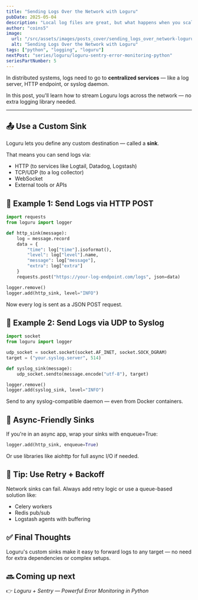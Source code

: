 ```yaml
---
title: "Sending Logs Over the Network with Loguru"
pubDate: 2025-05-04
description: "Local log files are great, but what happens when you scale?"
author: "coins5"
image:
  url: "/src/assets/images/posts_cover/sending_logs_over_network-loguru.png"
  alt: "Sending Logs Over the Network with Loguru"
tags: ["python", "logging", "loguru"]
nextPost: "series/loguru/loguru-sentry-error-monitoring-python"
seriesPartNumber: 5
---
```


In distributed systems, logs need to go to **centralized services** — like a log server, HTTP endpoint, or syslog daemon.

In this post, you'll learn how to stream Loguru logs across the network — no extra logging library needed.

---

## 📤 Use a Custom Sink

Loguru lets you define any custom destination — called a **sink**.

That means you can send logs via:

- HTTP (to services like Logtail, Datadog, Logstash)
- TCP/UDP (to a log collector)
- WebSocket
- External tools or APIs

## 🚀 Example 1: Send Logs via HTTP POST

```python
import requests
from loguru import logger

def http_sink(message):
    log = message.record
    data = {
        "time": log["time"].isoformat(),
        "level": log["level"].name,
        "message": log["message"],
        "extra": log["extra"]
    }
    requests.post("https://your-log-endpoint.com/logs", json=data)

logger.remove()
logger.add(http_sink, level="INFO")
```

Now every log is sent as a JSON POST request.

## 🧪 Example 2: Send Logs via UDP to Syslog

```python
import socket
from loguru import logger

udp_socket = socket.socket(socket.AF_INET, socket.SOCK_DGRAM)
target = ("your.syslog.server", 514)

def syslog_sink(message):
    udp_socket.sendto(message.encode("utf-8"), target)

logger.remove()
logger.add(syslog_sink, level="INFO")
```

Send to any syslog-compatible daemon — even from Docker containers.

## 🔄 Async-Friendly Sinks

If you're in an async app, wrap your sinks with enqueue=True:

```python
logger.add(http_sink, enqueue=True)
```

Or use libraries like aiohttp for full async I/O if needed.

## 🧠 Tip: Use Retry + Backoff

Network sinks can fail. Always add retry logic or use a queue-based solution like:

- Celery workers
- Redis pub/sub
- Logstash agents with buffering

## ✅ Final Thoughts

Loguru's custom sinks make it easy to forward logs to any target — no need for extra dependencies or complex setups.

## 🔜 Coming up next

👉 _Loguru + Sentry — Powerful Error Monitoring in Python_
